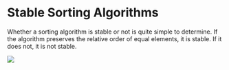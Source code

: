
# Stable Sorting Algorithms

Whether a sorting algorithm is stable or not is quite simple to determine. If the algorithm preserves the relative order
of equal elements, it is stable. If it does not, it is not stable.

<Image src="/compSci/stableSorting.png"
       caption="Stable vs Unstable Sorting Algorithms."
/>